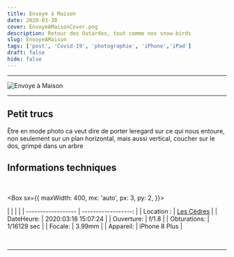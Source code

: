 ```yaml
---
title: Envoye à Maison
date: 2020-03-30
cover: EnvoyeAMaisonCover.png
description: Retour des Outardes, tout comme nos snow-birds
slug: EnvoyeAMaison
tags: ['post', 'Covid-19', 'photographie', 'iPhone','iPad']
draft: false
hide: false
---
```


---

![Envoye à Maison](./EnvoyeAMaison.png)

---

## Petit trucs

Être en mode photo ca veut dire de porter leregard sur ce qui nous entoure, non seulement sur un plan horizontal, mais aussi vertical, coucher sur le dos, grimpé dans un arbre



##  Informations techniques
<br/>

<Box
  sx={{
    maxWidth: 400,
    mx: 'auto',
    px: 3,
    py: 2,
  }}>

|  |                 |      |
| ------------------ | ------------------: |
| Location :      |     [Les Cèdres](https://goo.gl/maps/TBDVXPuAEFrhwRxN6) |
| DateHeure:          | 2020:03:18 15:07:24 |
| Ouverture:           |   f/1.8  |
| Obturations:           |   1/16129 sec |
| Focale:          | 3.99mm   |
| Appareil:           |       iPhone 8 Plus |

</Box>

<br/>

---

